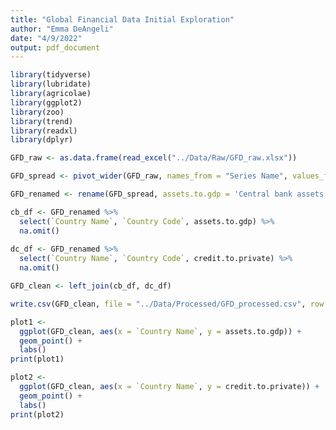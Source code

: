 ```yaml
---
title: "Global Financial Data Initial Exploration"
author: "Emma DeAngeli"
date: "4/9/2022"
output: pdf_document
---
```


```r
library(tidyverse)
library(lubridate)
library(agricolae)
library(ggplot2)
library(zoo)
library(trend)
library(readxl)
library(dplyr)
```

```r
GFD_raw <- as.data.frame(read_excel("../Data/Raw/GFD_raw.xlsx"))

GFD_spread <- pivot_wider(GFD_raw, names_from = "Series Name", values_from = "2018")

GFD_renamed <- rename(GFD_spread, assets.to.gdp = 'Central bank assets to GDP (%)',  credit.to.private = 'Domestic credit to private sector (% of GDP)')

cb_df <- GFD_renamed %>%
  select(`Country Name`, `Country Code`, assets.to.gdp) %>%
  na.omit()
  
dc_df <- GFD_renamed %>%
  select(`Country Name`, `Country Code`, credit.to.private) %>%
  na.omit()

GFD_clean <- left_join(cb_df, dc_df)

```

```r
write.csv(GFD_clean, file = "../Data/Processed/GFD_processed.csv", row.names=FALSE)
```


```r
plot1 <-
  ggplot(GFD_clean, aes(x = `Country Name`, y = assets.to.gdp)) +
  geom_point() +
  labs()
print(plot1)

```

```r
plot2 <-
  ggplot(GFD_clean, aes(x = `Country Name`, y = credit.to.private)) +
  geom_point() +
  labs()
print(plot2)

```



